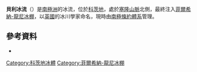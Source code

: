 {{Coord|79|0|S|30|0|W|source:GNIS|display=title}}

'''貝利冰流'''（{{lang-en|Bailey Ice Stream}}）是[[南極洲|南極洲]]的冰流，位於[[科茨地|科茨地]]，處於[[塞隆山脈|塞隆山脈]]北側，最終注入[[菲爾希納-龍尼冰棚|菲爾希納-龍尼冰棚]]，以[[英國|英國]]的冰川學家命名，現時由[[南極條約體系|南極條約體系]]管理。

==參考資料==
* {{usgs-gazetteer|id=838}}

{{DEFAULTSORT:Bailey Ice Stream}}
[[Category:科茨地冰體|Category:科茨地冰體]]
[[Category:菲爾希納-龍尼冰棚|Category:菲爾希納-龍尼冰棚]]


{{CoatsLand-geo-stub}}